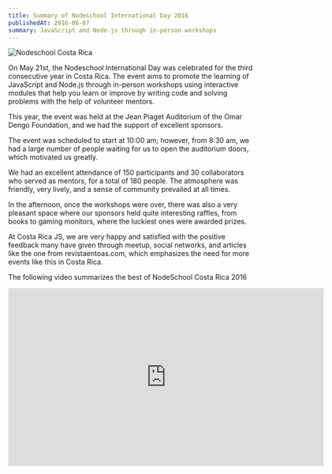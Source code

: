 ```yaml
---
title: Summary of Nodeschool International Day 2016
publishedAt: 2016-06-07
summary: JavaScript and Node.js through in-person workshops
---
```


![Nodeschool Costa Rica](/images/2016/06/nodeschool.jpg)

On May 21st, the Nodeschool International Day was celebrated for the third consecutive year in Costa Rica. The event aims to promote the learning of JavaScript and Node.js through in-person workshops using interactive modules that help you learn or improve by writing code and solving problems with the help of volunteer mentors.

This year, the event was held at the Jean Piaget Auditorium of the Omar Dengo Foundation, and we had the support of excellent sponsors.

The event was scheduled to start at 10:00 am; however, from 8:30 am, we had a large number of people waiting for us to open the auditorium doors, which motivated us greatly.

We had an excellent attendance of 150 participants and 30 collaborators who served as mentors, for a total of 180 people. The atmosphere was friendly, very lively, and a sense of community prevailed at all times.

In the afternoon, once the workshops were over, there was also a very pleasant space where our sponsors held quite interesting raffles, from books to gaming monitors, where the luckiest ones were awarded prizes.

At Costa Rica JS, we are very happy and satisfied with the positive feedback many have given through meetup, social networks, and articles like the one from revistaentoas.com, which emphasizes the need for more events like this in Costa Rica.

The following video summarizes the best of NodeSchool Costa Rica 2016

<iframe src="https://player.vimeo.com/video/167755778?h=efad4a41a8&byline=0" width="640" height="360" frameborder="0" allow="autoplay; fullscreen; picture-in-picture" allowfullscreen></iframe>
